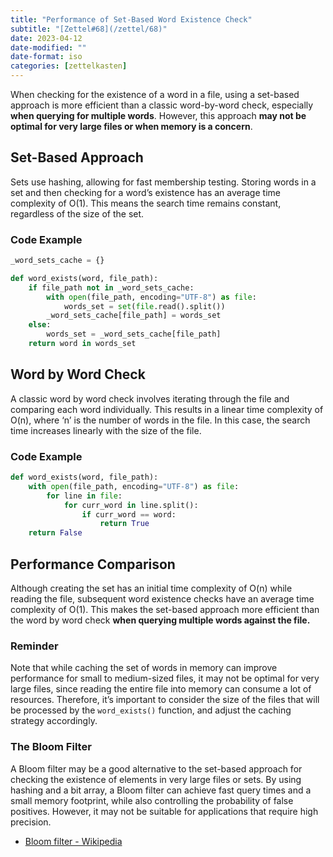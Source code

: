 ```yaml
---
title: "Performance of Set-Based Word Existence Check"
subtitle: "[Zettel#68](/zettel/68)"
date: 2023-04-12
date-modified: ""
date-format: iso
categories: [zettelkasten]
---
```

When checking for the existence of a word in a file, using a set-based approach is more efficient than a classic word-by-word check, especially **when querying for multiple words**. However, this approach **may not be optimal for very large files or when memory is a concern**.

## Set-Based Approach

Sets use hashing, allowing for fast membership testing. Storing words in a set and then checking for a word's existence has an average time complexity of O(1). This means the search time remains constant, regardless of the size of the set.

### Code Example

```python
_word_sets_cache = {}

def word_exists(word, file_path):
    if file_path not in _word_sets_cache:
        with open(file_path, encoding="UTF-8") as file:
            words_set = set(file.read().split())
        _word_sets_cache[file_path] = words_set
    else:
        words_set = _word_sets_cache[file_path]
    return word in words_set
```

## Word by Word Check

A classic word by word check involves iterating through the file and comparing each word individually. This results in a linear time complexity of O(n), where 'n' is the number of words in the file. In this case, the search time increases linearly with the size of the file.

### Code Example

```python
def word_exists(word, file_path):
    with open(file_path, encoding="UTF-8") as file:
        for line in file:
            for curr_word in line.split():
                if curr_word == word:
                    return True
    return False
```

## Performance Comparison

Although creating the set has an initial time complexity of O(n) while reading the file, subsequent word existence checks have an average time complexity of O(1). This makes the set-based approach more efficient than the word by word check **when querying multiple words against the file.**

### Reminder

Note that while caching the set of words in memory can improve performance for small to medium-sized files, it may not be optimal for very large files, since reading the entire file into memory can consume a lot of resources. Therefore, it's important to consider the size of the files that will be processed by the `word_exists()` function, and adjust the caching strategy accordingly.

### The Bloom Filter

A Bloom filter may be a good alternative to the set-based approach for checking the existence of elements in very large files or sets. By using hashing and a bit array, a Bloom filter can achieve fast query times and a small memory footprint, while also controlling the probability of false positives. However, it may not be suitable for applications that require high precision.

* [Bloom filter - Wikipedia](https://en.wikipedia.org/wiki/Bloom_filter)
